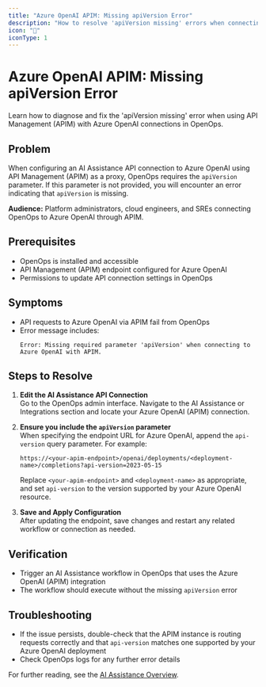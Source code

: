 ```yaml
---
title: "Azure OpenAI APIM: Missing apiVersion Error"
description: "How to resolve 'apiVersion missing' errors when connecting OpenOps to Azure OpenAI via API Management (APIM)."
icon: "🧩"
iconType: 1
---
```


# Azure OpenAI APIM: Missing apiVersion Error

Learn how to diagnose and fix the 'apiVersion missing' error when using API Management (APIM) with Azure OpenAI connections in OpenOps.

## Problem

When configuring an AI Assistance API connection to Azure OpenAI using API Management (APIM) as a proxy, OpenOps requires the `apiVersion` parameter. If this parameter is not provided, you will encounter an error indicating that `apiVersion` is missing.

**Audience:** Platform administrators, cloud engineers, and SREs connecting OpenOps to Azure OpenAI through APIM.

## Prerequisites

- OpenOps is installed and accessible
- API Management (APIM) endpoint configured for Azure OpenAI
- Permissions to update API connection settings in OpenOps

## Symptoms

- API requests to Azure OpenAI via APIM fail from OpenOps
- Error message includes:
  ```
  Error: Missing required parameter 'apiVersion' when connecting to Azure OpenAI with APIM.
  ```

## Steps to Resolve

1. **Edit the AI Assistance API Connection**  
   Go to the OpenOps admin interface. Navigate to the AI Assistance or Integrations section and locate your Azure OpenAI (APIM) connection.

2. **Ensure you include the `apiVersion` parameter**  
   When specifying the endpoint URL for Azure OpenAI, append the `api-version` query parameter. For example:
   ```
   https://<your-apim-endpoint>/openai/deployments/<deployment-name>/completions?api-version=2023-05-15
   ```
   Replace `<your-apim-endpoint>` and `<deployment-name>` as appropriate, and set `api-version` to the version supported by your Azure OpenAI resource.

3. **Save and Apply Configuration**  
   After updating the endpoint, save changes and restart any related workflow or connection as needed.

## Verification

- Trigger an AI Assistance workflow in OpenOps that uses the Azure OpenAI (APIM) integration
- The workflow should execute without the missing `apiVersion` error

## Troubleshooting

- If the issue persists, double-check that the APIM instance is routing requests correctly and that `api-version` matches one supported by your Azure OpenAI deployment
- Check OpenOps logs for any further error details

For further reading, see the [AI Assistance Overview](/ai-assistance/overview).